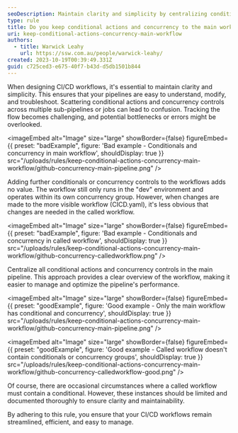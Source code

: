 ```yaml
---
seoDescription: Maintain clarity and simplicity by centralizing conditional actions and concurrency controls in your main CI/CD workflow, ensuring streamlined and efficient pipeline management.
type: rule
title: Do you keep conditional actions and concurrency to the main workflow?
uri: keep-conditional-actions-concurrency-main-workflow
authors:
  - title: Warwick Leahy
    url: https://ssw.com.au/people/warwick-leahy/
created: 2023-10-19T00:39:49.331Z
guid: c725ced3-e675-40f7-b43d-d5db1501b844
---
```


When designing CI/CD workflows, it's essential to maintain clarity and simplicity. This ensures that your pipelines are easy to understand, modify, and troubleshoot.
Scattering conditional actions and concurrency controls across multiple sub-pipelines or jobs can lead to confusion. Tracking the flow becomes challenging, and potential bottlenecks or errors might be overlooked.

<imageEmbed
  alt="Image"
  size="large"
  showBorder={false}
  figureEmbed={{
    preset: "badExample",
    figure: 'Bad example - Conditionals and concurrency in main workflow',
    shouldDisplay: true
  }}
  src="/uploads/rules/keep-conditional-actions-concurrency-main-workflow/github-concurrency-main-pipeline.png"
/>

Adding further conditionals or concurrency controls to the workflows adds no value. The workflow still only runs in the "dev" environment and operates within its own concurrency group. However, when changes are made to the more visible workflow (CICD.yaml), it's less obvious that changes are needed in the called workflow.

<imageEmbed
  alt="Image"
  size="large"
  showBorder={false}
  figureEmbed={{
    preset: "badExample",
    figure: 'Bad example - Conditionals and concurrency in called workflow',
    shouldDisplay: true
  }}
  src="/uploads/rules/keep-conditional-actions-concurrency-main-workflow/github-concurrency-calledworkflow.png"
/>

Centralize all conditional actions and concurrency controls in the main pipeline. This approach provides a clear overview of the workflow, making it easier to manage and optimize the pipeline's performance.

<imageEmbed
  alt="Image"
  size="large"
  showBorder={false}
  figureEmbed={{
    preset: "goodExample",
    figure: 'Good example - Only the main workflow has conditional and concurrency',
    shouldDisplay: true
  }}
  src="/uploads/rules/keep-conditional-actions-concurrency-main-workflow/github-concurrency-main-pipeline.png"
/>

<imageEmbed
  alt="Image"
  size="large"
  showBorder={false}
  figureEmbed={{
    preset: "goodExample",
    figure: 'Good example - Called workflow doesn\'t contain conditionals or concurrency groups',
    shouldDisplay: true
  }}
  src="/uploads/rules/keep-conditional-actions-concurrency-main-workflow/github-concurrency-calledworkflow-good.png"
/>

Of course, there are occasional circumstances where a called workflow must contain a conditional. However, these instances should be limited and documented thoroughly to ensure clarity and maintainability.

By adhering to this rule, you ensure that your CI/CD workflows remain streamlined, efficient, and easy to manage.